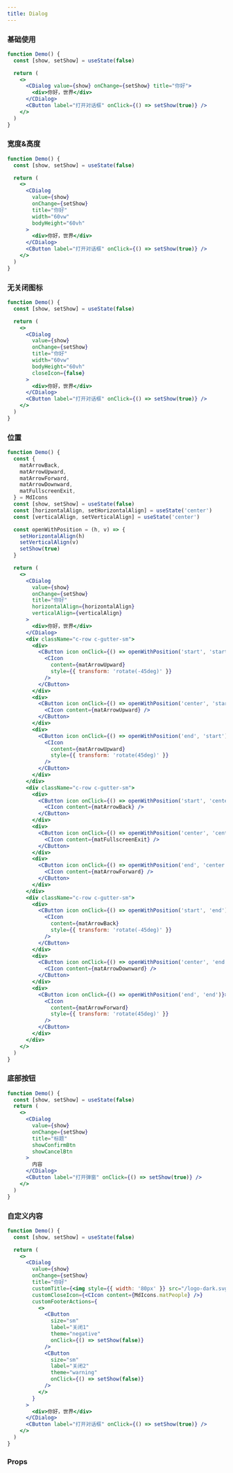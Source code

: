 ```yaml
---
title: Dialog
---
```


### 基础使用

```jsx live
function Demo() {
  const [show, setShow] = useState(false)

  return (
    <>
      <CDialog value={show} onChange={setShow} title="你好">
        <div>你好，世界</div>
      </CDialog>
      <CButton label="打开对话框" onClick={() => setShow(true)} />
    </>
  )
}
```

### 宽度&高度

```jsx live
function Demo() {
  const [show, setShow] = useState(false)

  return (
    <>
      <CDialog
        value={show}
        onChange={setShow}
        title="你好"
        width="60vw"
        bodyHeight="60vh"
      >
        <div>你好，世界</div>
      </CDialog>
      <CButton label="打开对话框" onClick={() => setShow(true)} />
    </>
  )
}
```

### 无关闭图标

```jsx live
function Demo() {
  const [show, setShow] = useState(false)

  return (
    <>
      <CDialog
        value={show}
        onChange={setShow}
        title="你好"
        width="60vw"
        bodyHeight="60vh"
        closeIcon={false}
      >
        <div>你好，世界</div>
      </CDialog>
      <CButton label="打开对话框" onClick={() => setShow(true)} />
    </>
  )
}
```

### 位置

```jsx live
function Demo() {
  const {
    matArrowBack,
    matArrowUpward,
    matArrowForward,
    matArrowDownward,
    matFullscreenExit,
  } = MdIcons
  const [show, setShow] = useState(false)
  const [horizontalAlign, setHorizontalAlign] = useState('center')
  const [verticalAlign, setVerticalAlign] = useState('center')

  const openWithPosition = (h, v) => {
    setHorizontalAlign(h)
    setVerticalAlign(v)
    setShow(true)
  }

  return (
    <>
      <CDialog
        value={show}
        onChange={setShow}
        title="你好"
        horizontalAlign={horizontalAlign}
        verticalAlign={verticalAlign}
      >
        <div>你好，世界</div>
      </CDialog>
      <div className="c-row c-gutter-sm">
        <div>
          <CButton icon onClick={() => openWithPosition('start', 'start')}>
            <CIcon
              content={matArrowUpward}
              style={{ transform: 'rotate(-45deg)' }}
            />
          </CButton>
        </div>
        <div>
          <CButton icon onClick={() => openWithPosition('center', 'start')}>
            <CIcon content={matArrowUpward} />
          </CButton>
        </div>
        <div>
          <CButton icon onClick={() => openWithPosition('end', 'start')}>
            <CIcon
              content={matArrowUpward}
              style={{ transform: 'rotate(45deg)' }}
            />
          </CButton>
        </div>
      </div>
      <div className="c-row c-gutter-sm">
        <div>
          <CButton icon onClick={() => openWithPosition('start', 'center')}>
            <CIcon content={matArrowBack} />
          </CButton>
        </div>
        <div>
          <CButton icon onClick={() => openWithPosition('center', 'center')}>
            <CIcon content={matFullscreenExit} />
          </CButton>
        </div>
        <div>
          <CButton icon onClick={() => openWithPosition('end', 'center')}>
            <CIcon content={matArrowForward} />
          </CButton>
        </div>
      </div>
      <div className="c-row c-gutter-sm">
        <div>
          <CButton icon onClick={() => openWithPosition('start', 'end')}>
            <CIcon
              content={matArrowBack}
              style={{ transform: 'rotate(-45deg)' }}
            />
          </CButton>
        </div>
        <div>
          <CButton icon onClick={() => openWithPosition('center', 'end')}>
            <CIcon content={matArrowDownward} />
          </CButton>
        </div>
        <div>
          <CButton icon onClick={() => openWithPosition('end', 'end')}>
            <CIcon
              content={matArrowForward}
              style={{ transform: 'rotate(45deg)' }}
            />
          </CButton>
        </div>
      </div>
    </>
  )
}
```

### 底部按钮

```jsx live
function Demo() {
  const [show, setShow] = useState(false)
  return (
    <>
      <CDialog
        value={show}
        onChange={setShow}
        title="标题"
        showConfirmBtn
        showCancelBtn
      >
        内容
      </CDialog>
      <CButton label="打开弹窗" onClick={() => setShow(true)} />
    </>
  )
}
```

### 自定义内容

```jsx live
function Demo() {
  const [show, setShow] = useState(false)

  return (
    <>
      <CDialog
        value={show}
        onChange={setShow}
        title="你好"
        customTitle={<img style={{ width: '80px' }} src="/logo-dark.svg" />}
        customCloseIcon={<CIcon content={MdIcons.matPeople} />}
        customFooterActions={
          <>
            <CButton
              size="sm"
              label="关闭1"
              theme="negative"
              onClick={() => setShow(false)}
            />
            <CButton
              size="sm"
              label="关闭2"
              theme="warning"
              onClick={() => setShow(false)}
            />
          </>
        }
      >
        <div>你好，世界</div>
      </CDialog>
      <CButton label="打开对话框" onClick={() => setShow(true)} />
    </>
  )
}
```

### Props

<PropTable name="CDialog" typeWidth="280px" />
